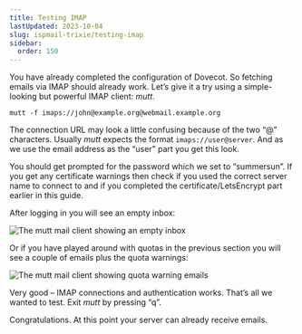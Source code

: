 ```yaml
---
title: Testing IMAP
lastUpdated: 2023-10-04
slug: ispmail-trixie/testing-imap
sidebar:
  order: 150
---
```


You have already completed the configuration of Dovecot. So fetching emails via IMAP should already work. Let’s give it
a try using a simple-looking but powerful IMAP client: _mutt_.

```
mutt -f imaps://john@example.org@webmail.example.org
```

The connection URL may look a little confusing because of the two “@” characters. Usually _mutt_ expects the format
`imaps://user@server`. And as we use the email address as the “user” part you get this look.

You should get prompted for the password which we set to “summersun”. If you get any certificate warnings then check if
you used the correct server name to connect to and if you completed the certificate/LetsEncrypt part earlier in this
guide.

After logging in you will see an empty inbox:

![The mutt mail client showing an empty inbox](images/testing-imap-mutt-empty-inbox.png)

Or if you have played around with quotas in the previous section you will see a couple of emails plus the quota
warnings:

![The mutt mail client showing quota warning emails](images/testing-imap-mutt-inbox-quota-mails.png)

Very good – IMAP connections and authentication works. That’s all we wanted to test. Exit _mutt_ by pressing “q”.

Congratulations. At this point your server can already receive emails.
